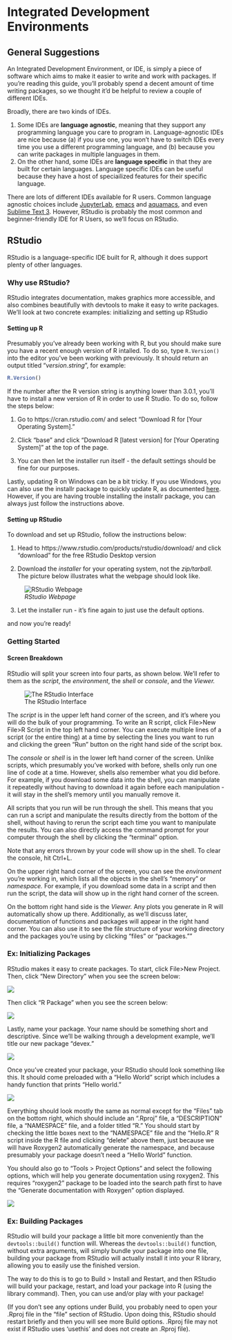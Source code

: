 # Integrated Development Environments

## General Suggestions

An Integrated Development Environment, or IDE, is simply a piece of software which aims to make it easier to write and work with packages. If you're reading this guide, you'll probably spend  a decent amount of time writing packages, so we thought it'd be helpful to review a couple of different IDEs.

Broadly, there are two kinds of IDEs. 

1. Some IDEs are **language agnostic**, meaning that they support any programming language you care to program in. Language-agnostic IDEs are nice because (a) if you use one, you won't have to switch IDEs every time you use a different programming language, and (b) because you can write packages in multiple languages in them. 
2. On the other hand, some IDEs are **language specific** in that they are built for certain languages. Language specific IDEs can be useful because they have a host of speciailized features for their specific language.

There are lots of different IDEs available for R users. Common language agnostic choices include [JupyterLab](https://github.com/jupyterlab),  [emacs](https://www.gnu.org/software/emacs/) and [aquamacs](http://aquamacs.org/), and even [Sublime Text 3](https://www.sublimetext.com/3/). However, RStudio is probably the most common and beginner-friendly IDE for R Users, so we'll focus on RStudio.

## RStudio

RStudio is a language-specific IDE built for R, although it does support plenty of other languages. 

### Why use RStudio?

RStudio integrates documentation, makes graphics more accessible, and also combines beautifully with devtools to make it easy to write packages. We'll look at two concrete examples: initializing and setting up RStudio

#### Setting up R

Presumably you've already been working with R, but you should make sure you have a recent enough version of R intalled. To do so, type `R.Version()` into the editor you've been working with previously. It should return an output titled "$version.string$", for example:
```r
R.Version()
```

If the number after the R version string is anything lower than 3.0.1, you'll have to install a new version of R in order to use R Studio. To do so, follow the steps below:

1. Go to https://cran.rstudio.com/ and select "Download R for [Your Operating System]." 

2. Click "base" and click "Download R [latest version] for [Your Operating System]" at the top of the page.

3. You can then let the installer run itself - the default settings should be fine for our purposes. 

Lastly, updating R on Windows can be a bit tricky. If you use Windows, you can also use the installr package to quickly update R, as documented [here](https://www.r-statistics.com/2015/06/a-step-by-step-screenshots-tutorial-for-upgrading-r-on-windows/). However, if you are having trouble installing the installr package, you can always just follow the instructions above. 


#### Setting up RStudio

To download and set up RStudio, follow the instructions below:

1. Head to https://www.rstudio.com/products/rstudio/download/ and click "download" for the free RStudio Desktop version

2. Download the *installer* for your operating system, not the *zip/tarball.* The picture below illustrates what the webpage should look like. 

![*RStudio Webpage*](./Images/rstudio.PNG)

3. Let the installer run - it's fine again to just use the default options. 

and now you're ready!

### Getting Started

#### Screen Breakdown

RStudio will split your screen into four parts, as shown below. We'll refer to them as the *script*, the *environment*, the *shell* or *console*, and the *Viewer.*

![The RStudio Interface](./Images/rstudio2.PNG)


The *script* is in the upper left hand corner of the screen, and it's where you will do the bulk of your programming. To write an R script, click File>New File>R Script in the top left hand corner. You can execute multiple lines of a script (or the entire thing) at a time by selecting the lines you want to run and clicking the green "Run" button on the right hand side of the script box. 

The *console* or *shell* is in the lower left hand corner of the screen. Unlike scripts, which presumably you've worked with before, shells only run one line of code at a time. However, shells also remember what you did before. For example, if you download some data into the shell, you can manipulate it repeatedly without having to download it again before each manipulation - it will stay in the shell's memory until you manually remove it.

All scripts that you run will be run through the shell. This means that you can run a script and manipulate the results directly from the bottom of the shell, without having to rerun the script each time you want to manipulate the results. You can also directly access the command prompt for your computer through the shell by clicking the "terminal" option.

Note that any errors thrown by your code will show up in the shell. To clear the console, hit Ctrl+L. 

On the upper right hand corner of the screen, you can see the *environment* you're working in, which lists all the objects in the shell's "memory" or *namespace.* For example, if you download some data in a script and then run the script, the data will show up in the right hand corner of the screen.

On the bottom right hand side is the *Viewer.* Any plots you generate in R will automatically show up there. Additionally, as we'll discuss later, documentation of functions and packages will appear in the right hand corner. You can also use it to see the file structure of your working directory and the packages you're using by clicking "files" or "packages.""

### Ex: Initializing Packages

RStudio makes it easy to create packages. To start, click File>New Project. Then, click "New Directory" when you see the screen below:

![](Images/PackageSS/createproj1.PNG)

Then click "R Package" when you see the screen below:

![](Images/PackageSS/createproj2.PNG)

Lastly, name your package. Your name should be something short and descriptive. Since we'll be walking through a development example, we'll title our new package "devex."

![](Images/PackageSS/createproj3.PNG)

Once you've created your package, your RStudio should look something like this. It should come preloaded with a "Hello World" script which includes a handy function that prints "Hello world."

![](Images/PackageSS/projectinit.PNG)

Everything should look mostly the same as normal except for the "Files" tab on the bottom right, which should include an ".Rproj" file, a "DESCRIPTION" file, a "NAMESPACE" file, and a folder titled "R." You should start by checking the little boxes next to the "NAMESPACE" file and the "Hello.R" R script inside the R file and clicking "delete" above them, just because we will have Roxygen2 automatically generate the namespace, and because presumably your package doesn't need a "Hello World" function. 

You should also go to "Tools > Project Options" and select the following options, which will help you generate documentation using roxygen2. This requires "roxygen2" package to be loaded into the search path first to have the "Generate documentation with Roxygen" option displayed. 

![](Images/PackageSS/userox.PNG)

### Ex: Building Packages

RStudio will build your package a little bit more conveniently than the `devtools::build()` function will. Whereas the `devtools::build()` function, without extra arguments, will simply bundle your package into one file, building your package from RStudio will actually install it into your R library, allowing you to easily use the finished version.

The way to do this is to go to Build > Install and Restart, and then RStudio will build your package, restart, and load your package into R (using the library command). Then, you can use and/or play with your package! 


<!-- 
Specifically, you should go to Build > Check Package.

Upon checking the package, RStudio will tell you if there are any warnings or errors raised by its automatic checking process. For example, it might tell you that a piece of documentation mismatches its complimentary function, or that the package needs an extra dependence. It's best to fix all of the problems RStudio points out, whether they are warnings or errors. 
--> 

(If you don't see any options under Build, you probably need to open your .Rproj file in the "file" section of RStudio. Upon doing this, RStudio should restart briefly and then you will see more Build options. .Rproj file may not exist if RStudio uses 'usethis' and does not create an .Rproj file).
